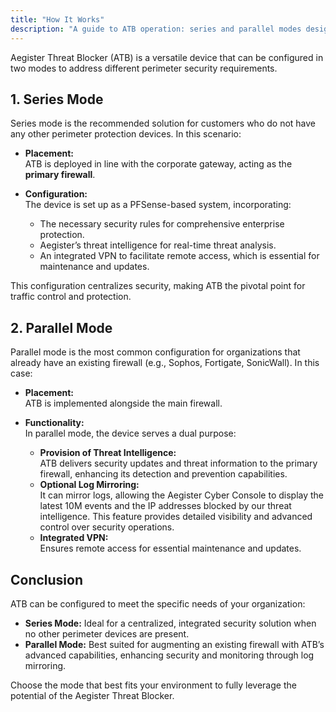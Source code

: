 ```yaml
---
title: "How It Works"
description: "A guide to ATB operation: series and parallel modes designed to meet diverse perimeter protection needs."
---
```


Aegister Threat Blocker (ATB) is a versatile device that can be configured in two modes to address different perimeter security requirements.

## 1. Series Mode

Series mode is the recommended solution for customers who do not have any other perimeter protection devices. In this scenario:

- **Placement:**  
  ATB is deployed in line with the corporate gateway, acting as the **primary firewall**.

- **Configuration:**  
  The device is set up as a PFSense-based system, incorporating:
  - The necessary security rules for comprehensive enterprise protection.
  - Aegister’s threat intelligence for real-time threat analysis.
  - An integrated VPN to facilitate remote access, which is essential for maintenance and updates.

This configuration centralizes security, making ATB the pivotal point for traffic control and protection.

## 2. Parallel Mode

Parallel mode is the most common configuration for organizations that already have an existing firewall (e.g., Sophos, Fortigate, SonicWall). In this case:

- **Placement:**  
  ATB is implemented alongside the main firewall.

- **Functionality:**  
  In parallel mode, the device serves a dual purpose:
  - **Provision of Threat Intelligence:**  
    ATB delivers security updates and threat information to the primary firewall, enhancing its detection and prevention capabilities.
  - **Optional Log Mirroring:**  
    It can mirror logs, allowing the Aegister Cyber Console to display the latest 10M events and the IP addresses blocked by our threat intelligence. This feature provides detailed visibility and advanced control over security operations.
  - **Integrated VPN:**  
    Ensures remote access for essential maintenance and updates.

## Conclusion

ATB can be configured to meet the specific needs of your organization:
- **Series Mode:** Ideal for a centralized, integrated security solution when no other perimeter devices are present.
- **Parallel Mode:** Best suited for augmenting an existing firewall with ATB’s advanced capabilities, enhancing security and monitoring through log mirroring.

Choose the mode that best fits your environment to fully leverage the potential of the Aegister Threat Blocker.